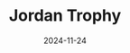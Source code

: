 ---
title: Jordan Trophy
description: Trophy and Medals supplier
cover: https://res.cloudinary.com/dqo6txtrv/image/upload/v1732428804/Natserract%20Blog/projects/Jordantrophy_cjnhs0.png
date: 2024-11-24
external: https://jordantrophy.com/
category: Site
---